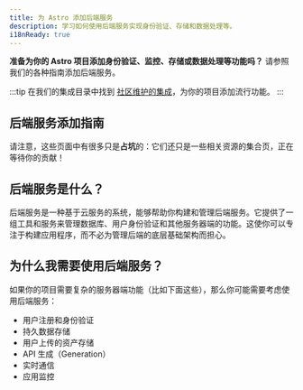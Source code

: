 ```yaml
---
title: 为 Astro 添加后端服务
description: 学习如何使用后端服务实现身份验证、存储和数据处理等。
i18nReady: true
---
```


**准备为你的 Astro 项目添加身份验证、监控、存储或数据处理等功能吗？**
请参照我们的各种指南添加后端服务。

:::tip
在我们的集成目录中找到 [社区维护的集成](https://astro.build/integrations/)，为你的项目添加流行功能。
:::

## 后端服务添加指南

请注意，这些页面中有很多只是**占坑**的：它们还只是一些相关资源的集合页，正在等待你的贡献！

<BackendGuidesNav />

## 后端服务是什么？

后端服务是一种基于云服务的系统，能够帮助你构建和管理后端服务。它提供了一组工具和服务来管理数据库、用户身份验证和其他服务器端的功能。这使你可以专注于构建应用程序，而不必为管理后端的底层基础架构而担心。

## 为什么我需要使用后端服务？

如果你的项目需要复杂的服务器端功能（比如下面这些），那么你可能需要考虑使用后端服务：
- 用户注册和身份验证
- 持久数据存储
- 用户上传的资产存储
- API 生成（Generation）
- 实时通信
- 应用监控
